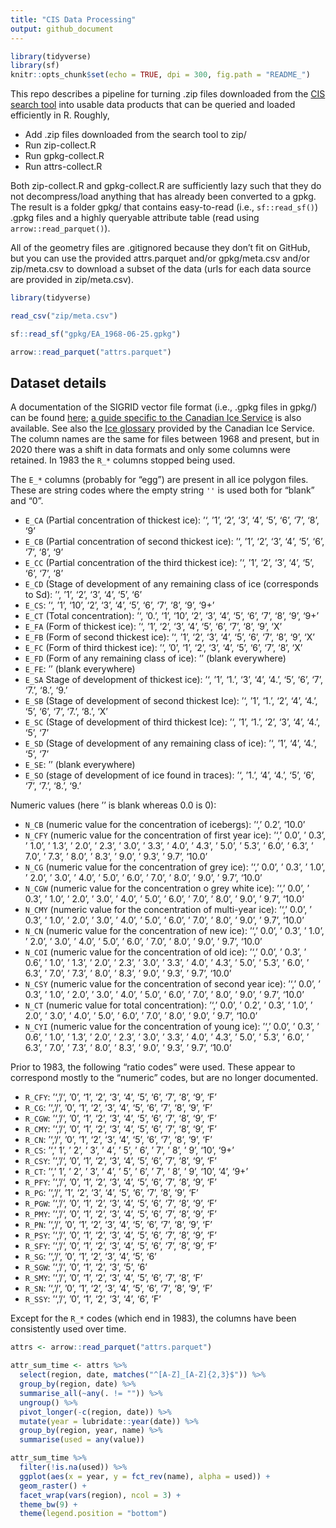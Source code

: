 ```yaml
---
title: "CIS Data Processing"
output: github_document
---
```


```r
library(tidyverse)
library(sf)
knitr::opts_chunk$set(echo = TRUE, dpi = 300, fig.path = "README_")
```

This repo describes a pipeline for turning .zip files downloaded from the [CIS search tool](https://iceweb1.cis.ec.gc.ca/Archive/page1.xhtml) into usable data products that can be queried and loaded efficiently in R. Roughly,

- Add .zip files downloaded from the search tool to zip/
- Run zip-collect.R
- Run gpkg-collect.R
- Run attrs-collect.R

Both zip-collect.R and gpkg-collect.R are sufficiently lazy such that they do not decompress/load anything that has already been converted to a gpkg. The result is a folder gpkg/ that contains easy-to-read (i.e., `sf::read_sf()`) .gpkg files and a highly queryable attribute table (read using `arrow::read_parquet()`).

All of the geometry files are .gitignored because they don't fit on GitHub, but you can use the provided attrs.parquet and/or gpkg/meta.csv and/or zip/meta.csv to download a subset of the data (urls for each data source are provided in zip/meta.csv).

```r
library(tidyverse)

read_csv("zip/meta.csv")
```

```r
sf::read_sf("gpkg/EA_1968-06-25.gpkg")
```

```r
arrow::read_parquet("attrs.parquet")
```

## Dataset details

A documentation of the SIGRID vector file format (i.e.,
.gpkg files in gpkg/) can be found
[here](https://www.jcomm.info/index.php?option=com_oe&task=viewDocumentRecord&docID=4439); [a guide specific to the Canadian Ice Service](https://www.canada.ca/en/environment-climate-change/services/ice-forecasts-observations/latest-conditions/archive-overview/information-about-data.html) is also available. See also the [Ice glossary](https://www.canada.ca/en/environment-climate-change/services/ice-forecasts-observations/latest-conditions/glossary.html) provided by the Canadian Ice Service. The column names are the same for files between 1968 and present, but in 2020 there was a shift in data formats and only some columns were retained. In 1983 the `R_*` columns stopped being used.

The `E_*` columns (probably for "egg") are present in all ice polygon files. These are string codes where the empty string `''` is used both for "blank" and "0".

- `E_CA` (Partial concentration of thickest ice): '', '1', '2', '3', '4', '5', '6', '7', '8', '9'
- `E_CB` (Partial concentration of second thickest ice): '', '1', '2', '3', '4', '5', '6', '7', '8', '9'
- `E_CC` (Partial concentration of the third thickest ice): '', '1', '2', '3', '4', '5', '6', '7', '8'
- `E_CD` (Stage of development of any remaining class of ice (corresponds to Sd): '', '1', '2', '3', '4', '5', '6'
- `E_CS`: '', '1', '10', '2', '3', '4', '5', '6', '7', '8', '9', '9+'
- `E_CT` (Total concentration): '', '0.', '1', '10', '2', '3', '4', '5', '6', '7', '8', '9', '9+'
- `E_FA` (Form of thickest ice): '', '1', '2', '3', '4', '5', '6', '7', '8', '9', 'X'
- `E_FB` (Form of second thickest ice): '', '1', '2', '3', '4', '5', '6', '7', '8', '9', 'X'
- `E_FC` (Form of third thickest ice): '', '0', '1', '2', '3', '4', '5', '6', '7', '8', 'X'
- `E_FD` (Form of any remaining class of ice): '' (blank everywhere)
- `E_FE`: '' (blank everywhere)
- `E_SA` Stage of development of thickest ice): '', '1', '1.', '3', '4', '4.', '5', '6', '7', '7.', '8.', '9.'
- `E_SB` (Stage of development of second thickest Ice): '', '1', '1.', '2', '4', '4.', '5', '6', '7', '7.', '8.', 'X'
- `E_SC` (Stage of development of third thickest Ice): '', '1', '1.', '2', '3', '4', '4.', '5', '7'
- `E_SD` (Stage of development of any remaining class of ice): '', '1', '4', '4.', '5', '7'
- `E_SE`: '' (blank everywhere)
- `E_SO` (stage of development of ice found in traces): '', '1.', '4', '4.', '5', '6', '7', '7.', '8.', '9.'

Numeric values (here '' is blank whereas 0.0 is 0):

- `N_CB` (numeric value for the concentration of icebergs): '', ' 0.2', '10.0'
- `N_CFY` (numeric value for the concentration of first year ice): '', ' 0.0', ' 0.3', ' 1.0', ' 1.3', ' 2.0', ' 2.3', ' 3.0', ' 3.3', ' 4.0', ' 4.3', ' 5.0', ' 5.3', ' 6.0', ' 6.3', ' 7.0', ' 7.3', ' 8.0', ' 8.3', ' 9.0', ' 9.3', ' 9.7', '10.0'
- `N_CG` (numeric value for the concentration of grey ice): '', ' 0.0', ' 0.3', ' 1.0', ' 2.0', ' 3.0', ' 4.0', ' 5.0', ' 6.0', ' 7.0', ' 8.0', ' 9.0', ' 9.7', '10.0'
- `N_CGW` (numeric value for the  concentration o grey white ice): '', ' 0.0', ' 0.3', ' 1.0', ' 2.0', ' 3.0', ' 4.0', ' 5.0', ' 6.0', ' 7.0', ' 8.0', ' 9.0', ' 9.7', '10.0'
- `N_CMY` (numeric value for the concentration of multi-year ice): '', ' 0.0', ' 0.3', ' 1.0', ' 2.0', ' 3.0', ' 4.0', ' 5.0', ' 6.0', ' 7.0', ' 8.0', ' 9.0', ' 9.7', '10.0'
- `N_CN` (numeric value for the concentration of new ice): '', ' 0.0', ' 0.3', ' 1.0', ' 2.0', ' 3.0', ' 4.0', ' 5.0', ' 6.0', ' 7.0', ' 8.0', ' 9.0', ' 9.7', '10.0'
- `N_COI` (numeric value for the concentration of old ice): '', ' 0.0', ' 0.3', ' 0.6', ' 1.0', ' 1.3', ' 2.0', ' 2.3', ' 3.0', ' 3.3', ' 4.0', ' 4.3', ' 5.0', ' 5.3', ' 6.0', ' 6.3', ' 7.0', ' 7.3', ' 8.0', ' 8.3', ' 9.0', ' 9.3', ' 9.7', '10.0'
- `N_CSY` (numeric value for the concentration of second year ice): '', ' 0.0', ' 0.3', ' 1.0', ' 2.0', ' 3.0', ' 4.0', ' 5.0', ' 6.0', ' 7.0', ' 8.0', ' 9.0', ' 9.7', '10.0'
- `N_CT` (numeric value for total concentration): '', ' 0.0', ' 0.2', ' 0.3', ' 1.0', ' 2.0', ' 3.0', ' 4.0', ' 5.0', ' 6.0', ' 7.0', ' 8.0', ' 9.0', ' 9.7', '10.0'
- `N_CYI` (numeric value for the concentration of young ice): '', ' 0.0', ' 0.3', ' 0.6', ' 1.0', ' 1.3', ' 2.0', ' 2.3', ' 3.0', ' 3.3', ' 4.0', ' 4.3', ' 5.0', ' 5.3', ' 6.0', ' 6.3', ' 7.0', ' 7.3', ' 8.0', ' 8.3', ' 9.0', ' 9.3', ' 9.7', '10.0'

Prior to 1983, the following "ratio codes" were used. These appear to correspond mostly to the "numeric" codes, but are no longer documented.

- `R_CFY`: '', '/', '0', '1', '2', '3', '4', '5', '6', '7', '8', '9', 'F'
- `R_CG`: '', '/', '0', '1', '2', '3', '4', '5', '6', '7', '8', '9', 'F'
- `R_CGW`: '', '/', '0', '1', '2', '3', '4', '5', '6', '7', '8', '9', 'F'
- `R_CMY`: '', '/', '0', '1', '2', '3', '4', '5', '6', '7', '8', '9', 'F'
- `R_CN`: '', '/', '0', '1', '2', '3', '4', '5', '6', '7', '8', '9', 'F'
- `R_CS`: '', ' 1', ' 2', ' 3', ' 4', ' 5', ' 6', ' 7', ' 8', ' 9', '10', '9+'
- `R_CSY`: '', '/', '0', '1', '2', '3', '4', '5', '6', '7', '8', '9', 'F'
- `R_CT`: '', ' 1', ' 2', ' 3', ' 4', ' 5', ' 6', ' 7', ' 8', ' 9', '10', '4', '9+'
- `R_PFY`: '', '/', '0', '1', '2', '3', '4', '5', '6', '7', '8', '9', 'F'
- `R_PG`: '', '/', '1', '2', '3', '4', '5', '6', '7', '8', '9', 'F'
- `R_PGW`: '', '/', '0', '1', '2', '3', '4', '5', '6', '7', '8', '9', 'F'
- `R_PMY`: '', '/', '0', '1', '2', '3', '4', '5', '6', '7', '8', '9', 'F'
- `R_PN`: '', '/', '0', '1', '2', '3', '4', '5', '6', '7', '8', '9', 'F'
- `R_PSY`: '', '/', '0', '1', '2', '3', '4', '5', '6', '7', '8', '9', 'F'
- `R_SFY`: '', '/', '0', '1', '2', '3', '4', '5', '6', '7', '8', '9', 'F'
- `R_SG`: '', '/', '0', '1', '2', '3', '4', '5', '6'
- `R_SGW`: '', '/', '0', '1', '2', '3', '5', '6'
- `R_SMY`: '', '/', '0', '1', '2', '3', '4', '5', '6', '7', '8', 'F'
- `R_SN`: '', '/', '0', '1', '2', '3', '4', '5', '6', '7', '8', '9', 'F'
- `R_SSY`: '', '/', '0', '1', '2', '3', '4', '6', 'F'

Except for the `R_*` codes (which end in 1983), the columns have been consistently used over time.

```r
attrs <- arrow::read_parquet("attrs.parquet")

attr_sum_time <- attrs %>% 
  select(region, date, matches("^[A-Z]_[A-Z]{2,3}$")) %>% 
  group_by(region, date) %>% 
  summarise_all(~any(. != "")) %>%
  ungroup() %>% 
  pivot_longer(-c(region, date)) %>% 
  mutate(year = lubridate::year(date)) %>% 
  group_by(region, year, name) %>% 
  summarise(used = any(value))

attr_sum_time %>%
  filter(!is.na(used)) %>% 
  ggplot(aes(x = year, y = fct_rev(name), alpha = used)) +
  geom_raster() +
  facet_wrap(vars(region), ncol = 3) +
  theme_bw(9) +
  theme(legend.position = "bottom")
```



